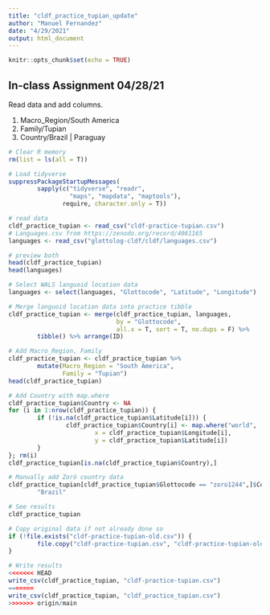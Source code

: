 ```yaml
---
title: "cldf_practice_tupian_update"
author: "Manuel Fernandez"
date: "4/29/2021"
output: html_document
---
```


```r
knitr::opts_chunk$set(echo = TRUE)
```

## In-class Assignment 04/28/21

Read data and add columns.

1.  Macro_Region/South America
2.  Family/Tupian
3.  Country/Brazil \| Paraguay

```r
# Clear R memory
rm(list = ls(all = T))

# Load tidyverse
suppressPackageStartupMessages(
        sapply(c("tidyverse", "readr",
                 "maps", "mapdata", "maptools"),
               require, character.only = T))

# read data
cldf_practice_tupian <- read_csv("cldf-practice-tupian.csv")
# Languages.csv from https://zenodo.org/record/4061165
languages <- read_csv("glottolog-cldf/cldf/languages.csv")

# preview both
head(cldf_practice_tupian)
head(languages)

# Select WALS languoid location data
languages <- select(languages, "Glottocode", "Latitude", "Longitude")

# Merge languoid location data into practice tibble
cldf_practice_tupian <- merge(cldf_practice_tupian, languages,
                              by = "Glottocode",
                              all.x = T, sort = T, no.dups = F) %>%
        tibble() %>% arrange(ID)

# Add Macro_Region, Family
cldf_practice_tupian <- cldf_practice_tupian %>%
        mutate(Macro_Region = "South America",
               Family = "Tupian")
head(cldf_practice_tupian)

# Add Country with map.where
cldf_practice_tupian$Country <- NA
for (i in 1:nrow(cldf_practice_tupian)) {
        if (!is.na(cldf_practice_tupian$Latitude[i])) {
                cldf_practice_tupian$Country[i] <- map.where("world",
                        x = cldf_practice_tupian$Longitude[i],
                        y = cldf_practice_tupian$Latitude[i])
        }
}; rm(i)
cldf_practice_tupian[is.na(cldf_practice_tupian$Country),]

# Manually add Zoró country data
cldf_practice_tupian[cldf_practice_tupian$Glottocode == "zoro1244",]$Country <-
        "Brazil"

# See results
cldf_practice_tupian

# Copy original data if not already done so
if (!file.exists("cldf-practice-tupian-old.csv")) {
        file.copy("cldf-practice-tupian.csv", "cldf-practice-tupian-old.csv")
}

# Write results
<<<<<<< HEAD
write_csv(cldf_practice_tupian, "cldf-practice-tupian.csv")
=======
write_csv(cldf_practice_tupian, "cldf_practice_tupian.csv")
>>>>>>> origin/main
```
